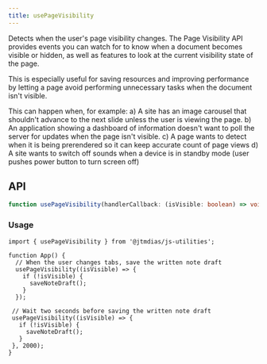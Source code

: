 ```yaml
---
title: usePageVisibility
---
```

Detects when the user's page visibility changes.
The Page Visibility API provides events you can watch for to know when a document becomes
visible or hidden, as well as features to look at the current visibility state of the page.

This is especially useful for saving resources and improving performance by letting
a page avoid performing unnecessary tasks when the document isn't visible.

This can happen when, for example:
a) A site has an image carousel that shouldn't advance to the next slide unless the user is viewing the page.
b) An application showing a dashboard of information doesn't want to poll the server for updates when the page isn't visible.
c) A page wants to detect when it is being prerendered so it can keep accurate count of page views
d) A site wants to switch off sounds when a device is in standby mode (user pushes power button to turn screen off)

## API

```typescript
function usePageVisibility(handlerCallback: (isVisible: boolean) => void, delay?: number): void;
```

### Usage

```tsx
import { usePageVisibility } from '@jtmdias/js-utilities';

function App() {
  // When the user changes tabs, save the written note draft
  usePageVisibility((isVisible) => {
    if (!isVisible) {
      saveNoteDraft();
    }
  });

 // Wait two seconds before saving the written note draft
 usePageVisibility((isVisible) => {
   if (!isVisible) {
     saveNoteDraft();
   }
 }, 2000);
}
```
